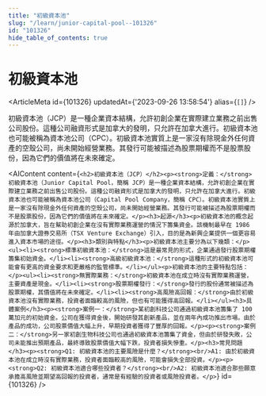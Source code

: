 ```yaml
---
title: "初級資本池"
slug: "/learn/junior-capital-pool--101326"
id: "101326"
hide_table_of_contents: true
---
```



# 初級資本池

<ArticleMeta id={101326} updatedAt={'2023-09-26 13:58:54'} alias={`[]`} />
<div className='border-solid border-b border-t-0 my-4 border-[var(--ifm-color-gray-300)]' />

初級資本池（JCP）是一種企業資本結構，允許初創企業在實際建立業務之前出售公司股份。這種公司融資形式是加拿大的發明，只允許在加拿大進行。初級資本池也可能被稱為資本池公司（CPC）。初級資本池實質上是一家沒有除現金外任何資產的空殼公司，尚未開始經營業務。其發行可能被描述為股票期權而不是股票股份，因為它們的價值將在未來確定。

<AIContent content={`<h2>初級資本池（JCP）</h2><p><strong>定義：</strong>初級資本池（Junior Capital Pool，簡稱 JCP）是一種企業資本結構，允許初創企業在實際建立業務之前出售公司股份。這種公司融資形式是加拿大的發明，只允許在加拿大進行。初級資本池也可能被稱為資本池公司（Capital Pool Company，簡稱 CPC）。初級資本池實質上是一家沒有除現金外任何資產的空殼公司，尚未開始經營業務。其發行可能被描述為股票期權而不是股票股份，因為它們的價值將在未來確定。</p><h3>起源</h3><p>初級資本池的概念起源於加拿大，旨在幫助初創企業在沒有實際業務運營的情況下籌集資金。該機制最早在 1986 年由加拿大證券交易所（TSX Venture Exchange）引入，目的是為新興企業提供一個更容易進入資本市場的途徑。</p><h3>類別與特點</h3><p>初級資本池主要分為以下幾類：</p><ul><li><strong>標準初級資本池：</strong>這是最常見的形式，企業通過發行股票期權籌集初始資金。</li><li><strong>高級初級資本池：</strong>這種形式的初級資本池可能會有更高的資金要求和更嚴格的監管標準。</li></ul><p>初級資本池的主要特點包括：</p><ul><li><strong>無實際業務：</strong>初級資本池在成立時沒有實際業務運營，主要資產是現金。</li><li><strong>股票期權發行：</strong>發行的股份通常被描述為股票期權，其價值將在未來確定。</li><li><strong>高風險高回報：</strong>由於初級資本池沒有實際業務，投資者面臨較高的風險，但也有可能獲得高回報。</li></ul><h3>具體案例</h3><p><strong>案例一：</strong>某初創科技公司通過初級資本池籌集了 100 萬加元的初始資金。公司在獲得資金後，開始研發其創新產品，並在兩年內成功推出市場。由於產品的成功，公司股票價值大幅上升，早期投資者獲得了豐厚的回報。</p><p><strong>案例二：</strong>另一家初創生物科技公司也通過初級資本池籌集了資金，但由於研發失敗，公司未能推出預期產品，最終導致股票價值大幅下跌，投資者損失慘重。</p><h3>常見問題</h3><p><strong>Q1: 初級資本池的主要風險是什麼？</strong><br/>A1: 由於初級資本池在成立時沒有實際業務，投資者面臨較高的風險，可能會損失全部投資。</p><p><strong>Q2: 初級資本池適合哪些投資者？</strong><br/>A2: 初級資本池適合那些願意承擔高風險並期望高回報的投資者，通常是有經驗的投資者或風險投資者。</p>`} id={101326} />

